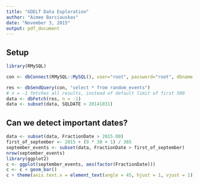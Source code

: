 ```yaml
---
title: "GDELT Data Exploration"
author: "Aimee Barciauskas"
date: "November 3, 2015"
output: pdf_document
---
```


## Setup

```r
library(RMySQL)

con <- dbConnect(RMySQL::MySQL(), user="root", password="root", dbname = "gdelt")

res <- dbSendQuery(con, "select * from random_events")
# n = -1 fetches all results, instead of default limit of first 500
data <- dbFetch(res, n = -1)
data <- subset(data, SQLDATE > 20141031)
```

## Can we detect important dates?

```r
data <- subset(data, FractionDate > 2015.00)
first_of_september <- 2015 + (9 * 30 + 1) / 365
september_events <- subset(data, FractionDate > first_of_september)
nrow(september_events)
library(ggplot2)
c <- ggplot(september_events, aes(factor(FractionDate)))
c <- c + geom_bar()
c + theme(axis.text.x = element_text(angle = 45, hjust = 1, vjust = 1))
```

